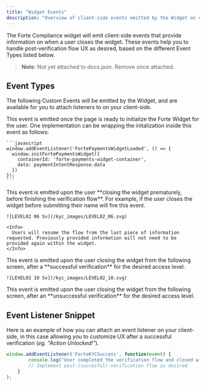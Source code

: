 ```yaml
---
title: "Widget Events"
description: "Overview of client-side events emitted by the Widget on certain user actions."
---
```


The Forte Compliance widget will emit client-side events that provide information on when a user closes the widget. These events help you to handle post-verification flow UX as desired, based on the different Event Types listed below.

> **Note**: Not yet attached to docs.json. Remove once attached.

## Event Types

The following Custom Events will be emitted by the Widget, and are available for you to attach listeners to on your client-side.

<AccordionGroup>
  <Accordion title="FortePaymentsWidgetLoaded" icon="download">
    This event is emitted once the page is ready to initialize the Forte Widget for the user. One implementation can be wrapping the initalization inside this event as follows:

    ```javascript
    window.addEventListener('FortePaymentsWidgetLoaded', () => {
      window.initFortePaymentsWidget({
        containerId: 'forte-payments-widget-container',
        data: paymentIntentResponse.data
      })
    });
    ```
  </Accordion>
  <Accordion title="FortePaymentsWidgetClosed" icon="person-to-door">
    This event is emitted upon the user **closing the widget prematurely, before finishing the verification flow**. For example, if the user closes the widget before submitting their name will fire this event.

    ![LEVEL02 06 Sv](/kyc_images/LEVEL02_06.svg)

    <Info>
      Users will resume the flow from the last piece of information requested. Previously provided information will not need to be provided again within the widget.
    </Info>
  </Accordion>
  <Accordion title="ForteKYCSuccess" icon="circle-check">
    This event is emitted upon the user closing the widget from the following screen, after a **successful verification** for the desired access level.

    ![LEVEL02 10 Sv](/kyc_images/LEVEL02_10.svg)
  </Accordion>
  <Accordion title="ForteKYCFailed" icon="circle-xmark">
    This event is emitted upon the user closing the widget from the following screen, after an **unsuccessful verification** for the desired access level.
  </Accordion>
</AccordionGroup>

## Event Listener Snippet

Here is an example of how you can attach an event listener on your client-side, in this case allowing you to customize UX after a successful verification (_eg. "Action Unlocked\!"_).

```javascript
window.addEventListener('ForteKYCSuccess', function(event) {
		console.log("User completed the verification flow and closed widget!");
		// Implement post-(succesful)-verification flow as desired
	}
);
```